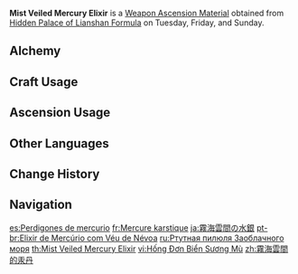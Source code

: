 {{Item Infobox
|id           = 114018
|image        = Item Mist Veiled Mercury Elixir.png
|type         = Weapon Ascension Materials
|invCategory  = Character Development Items
|group        = Elixirs
|quality      = 3
|description  = With Fulu (Sigils), the [[adepti]] can store their power in the form of symbols, and with Waijing ([[Sub-Space Creation]]) they can fashion a cosmic paradise with the power of their minds. The manufacture of elixirs, however, has always been shrouded in mystery, for certain death follows for any who swallow them.
|day1         = Tuesday
|day2         = Friday
|day3         = Sunday
|source1      = Hidden Palace of Lianshan Formula
|source2      = [[Alchemy]]
|source3      = [[Parametric Transformer]]
}}
'''Mist Veiled Mercury Elixir''' is a [[Weapon Ascension Material]] obtained from [[Hidden Palace of Lianshan Formula]] on Tuesday, Friday, and Sunday.

==Alchemy==
{{Recipe
|type = Crafting
|Mist Veiled Lead Elixir = 3
|Mora = 125
|sort = Mist Veiled Lead Elixir;Mora
}}

==Craft Usage==
{{Craft Usage}}

==Ascension Usage==
{{Ascension Usage}}

==Other Languages==
{{Other Languages
|en      = Mist Veiled Mercury Elixir
|zhs     = 雾海云间的汞丹
|zhs_rm  = Wù Hǎi Yún Jiān de Gǒng Dān
|zht     = 霧海雲間的汞丹
|zht_rm  = Wù Hǎi Yún Jiān de Gǒng Dān
|zh_tl   = Mercury Elixir among the Sea of Fog and the Clouds
|ja      = 霧海雲間の水銀
|ja_rm   = Mukai Kumoma no Suigin{{Assumed}}
|ja_tl   = Mercury of the Sea of Fog Between Clouds{{Sino}}
|ko      = 안개구름 속의 수은단
|ko_rm   = Angaegureum Sok-ui Su'eundan
|ko_tl   = Mercury Elixir among the Stratus Clouds
|es      = Perdigones de mercurio
|es_tl   = Mercury Pellets
|fr      = Mercure karstique
|fr_tl   = Karstic Mercury
|ru      = Ртутная пилюля Заоблачного моря
|ru_tl   = Mercury Globule of Mist-Veiled Sea
|th      = Mist Veiled Mercury Elixir
|vi      = Hống Đơn Biển Sương Mù
|vi_tl   = 
|de      = Quecksilberkugeln des Nebelschleiers
|de_tl   = Mercury Spheres of the Mist Veil
|id      = Mist Veiled Mercury Elixir
|pt      = Elixir de Mercúrio com Véu de Névoa
|pt_tl   = 
|tr      = Sis Kaplı Cıva Cevher
|tr_tl   = Fog Covered Mercury Jewel
|it      = Elisir di mercurio della nebbia
|it_tl   = 
}}

==Change History==
{{Change History|1.0}}

==Navigation==
{{Development Item Navbox|Weapon Materials}}

[[es:Perdigones de mercurio]]
[[fr:Mercure karstique]]
[[ja:霧海雲間の水銀]]
[[pt-br:Elixir de Mercúrio com Véu de Névoa]]
[[ru:Ртутная пилюля Заоблачного моря]]
[[th:Mist Veiled Mercury Elixir]]
[[vi:Hống Đơn Biển Sương Mù]]
[[zh:霧海雲間的汞丹]]